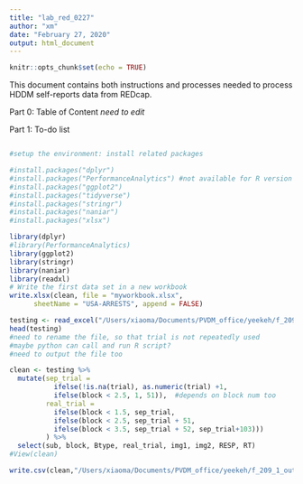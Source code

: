 ```yaml
---
title: "lab_red_0227"
author: "xm"
date: "February 27, 2020"
output: html_document
---
```

```r
knitr::opts_chunk$set(echo = TRUE)
```


This document contains both instructions and processes needed to process HDDM self-reports data from REDcap. 

Part 0: Table of Content
*need to edit*

Part 1: To-do list


```r

```



```r
#setup the environment: install related packages 

#install.packages("dplyr")
#install.packages("PerformanceAnalytics") #not available for R version 3.4.3
#install.packages("ggplot2")
#install.packages("tidyverse")
#install.packages("stringr")
#install.packages("naniar")
#install.packages("xlsx")

library(dplyr)
#library(PerformanceAnalytics)
library(ggplot2)
library(stringr)
library(naniar)
library(readxl)
# Write the first data set in a new workbook
write.xlsx(clean, file = "myworkbook.xlsx",
      sheetName = "USA-ARRESTS", append = FALSE)
```



```r
testing <- read_excel("/Users/xiaoma/Documents/PVDM_office/yeekeh/f_209_1.xlsx")
head(testing)
#need to rename the file, so that trial is not repeatedly used
#maybe python can call and run R script?
#need to output the file too

clean <- testing %>%
  mutate(sep_trial = 
           ifelse(!is.na(trial), as.numeric(trial) +1, 
           ifelse(block < 2.5, 1, 51)),  #depends on block num too
         real_trial = 
           ifelse(block < 1.5, sep_trial, 
           ifelse(block < 2.5, sep_trial + 51, 
           ifelse(block < 3.5, sep_trial + 52, sep_trial+103)))
         ) %>%
  select(sub, block, Btype, real_trial, img1, img2, RESP, RT)
#View(clean)
```

```r

write.csv(clean,"/Users/xiaoma/Documents/PVDM_office/yeekeh/f_209_1_output.xlsx", row.names = TRUE)

```

